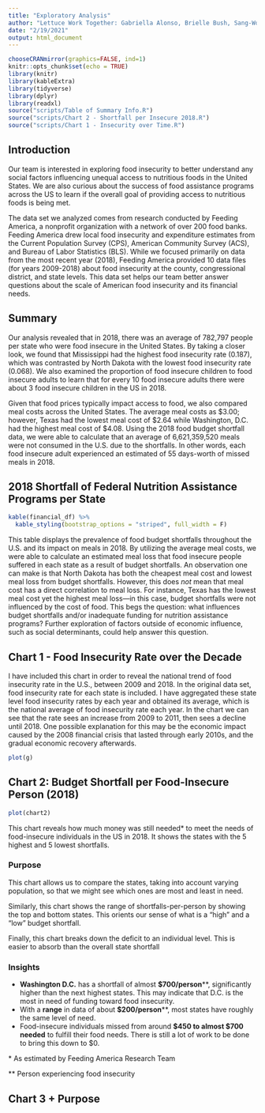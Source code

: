 ```yaml
---
title: "Exploratory Analysis"
author: "Lettuce Work Together: Gabriella Alonso, Brielle Bush, Sang-Won Yu, Maynard Maynard-Zhang"
date: "2/19/2021"
output: html_document
---
```

```r
chooseCRANmirror(graphics=FALSE, ind=1)
knitr::opts_chunk$set(echo = TRUE)
library(knitr)
library(kableExtra)
library(tidyverse)
library(dplyr)
library(readxl)
source("scripts/Table of Summary Info.R")
source("scripts/Chart 2 - Shortfall per Insecure 2018.R")
source("scripts/Chart 1 - Insecurity over Time.R")
```

## Introduction
  Our team is interested in exploring food insecurity to better understand any social factors influencing unequal access to nutritious foods in the United States. We are also curious about the success of food assistance programs across the US to learn if the overall goal of providing access to nutritious foods is being met. 
  
  The data set we analyzed comes from research conducted by Feeding America, a nonprofit organization with a network of over 200 food banks. Feeding America drew local food insecurity and expenditure estimates from the Current Population Survey (CPS), American Community Survey (ACS), and Bureau of Labor Statistics (BLS). While we focused primarily on data from the most recent year (2018), Feeding America provided 10 data files (for years 2009-2018) about food insecurity at the county, congressional district, and state levels. This data set helps our team better answer questions about the scale of American food insecurity and its financial needs. 

## Summary 
  Our analysis revealed that in 2018, there was an average of 782,797 people per state who were food insecure in the United States. By taking a closer look, we found that Mississippi had the highest food insecurity rate (0.187), which was contrasted by North Dakota with the lowest food insecurity rate (0.068). We also examined the proportion of food insecure children to food insecure adults to learn that for every 10 food insecure adults there were about 3 food insecure children in the US in 2018. 

  Given that food prices typically impact access to food, we also compared meal costs across the United States. The average meal costs as $3.00; however, Texas had the lowest meal cost of $2.64 while Washington, D.C. had the highest meal cost of $4.08. Using the 2018 food budget shortfall data, we were able to calculate that an average of 6,621,359,520 meals were not consumed in the U.S. due to the shortfalls. In other words, each food insecure adult experienced an estimated of 55 days-worth of missed meals in 2018. 

## 2018 Shortfall of Federal Nutrition Assistance Programs per State 
```r
kable(financial_df) %>% 
  kable_styling(bootstrap_options = "striped", full_width = F)
```

This table displays the prevalence of food budget shortfalls throughout the U.S. and its impact on meals in 2018. By utilizing the average meal costs, we were able to calculate an estimated meal loss that food insecure people suffered in each state as a result of budget shortfalls. An observation one can make is that North Dakota has both the cheapest meal cost and lowest meal loss from budget shortfalls. However, this does _not_ mean that meal cost has a direct correlation to meal loss. For instance, Texas has the lowest meal cost yet the highest meal loss—in this case, budget shortfalls were not influenced by the cost of food. This begs the question: what influences budget shortfalls and/or inadequate funding for nutrition assistance programs? Further exploration of factors outside of economic influence, such as social determinants, could help answer this question. 

## Chart 1 - Food Insecurity Rate over the Decade

I have included this chart in order to reveal the national trend of food
insecurity rate in the U.S., between 2009 and 2018. In the original data set,
food insecurity rate for each state is included. I have aggregated these state
level food insecurity rates by each year and obtained its average, which is the
national average of food insecurity rate each year. In the chart we can see that
the rate sees an increase from 2009 to 2011, then sees a decline until 2018. 
One possible explanation for this may be the economic impact caused by the 2008
financial crisis that lasted through early 2010s, and the gradual economic 
recovery afterwards. 
```r
plot(g)
```


## Chart 2: Budget Shortfall per Food-Insecure Person (2018)
```r
plot(chart2)
```

This chart reveals how much money was still needed* to meet the needs of food-insecure individuals in the US in 2018. It shows the states with the 5 highest and 5 lowest shortfalls.

### Purpose
This chart allows us to compare the states, taking into account varying population, so that we might see which ones are most and least in need.

Similarly, this chart shows the range of shortfalls-per-person by showing the top and bottom states. This orients our sense of what is a "high" and a "low" budget shortfall.

Finally, this chart breaks down the deficit to an individual level. This is easier to absorb than the overall state shortfall

### Insights
- **Washington D.C.** has a shortfall of almost **$700/person****, significantly higher than the next highest states. This may indicate that D.C. is the most in need of funding toward food insecurity.
- With a **range** in data of about **$200/person****, most states have roughly the same level of need.
- Food-insecure individuals missed from around **$450 to almost $700 needed** to fulfill their food needs. There is still a lot of work to be done to bring this down to $0.

\* As estimated by Feeding America Research Team

** Person experiencing food insecurity

## Chart 3 + Purpose


